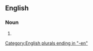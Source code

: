==English==

===Noun===
{{head|en|noun form}}

# {{plural of|en|businesswoman}}

[[Category:English plurals ending in "-en"]]